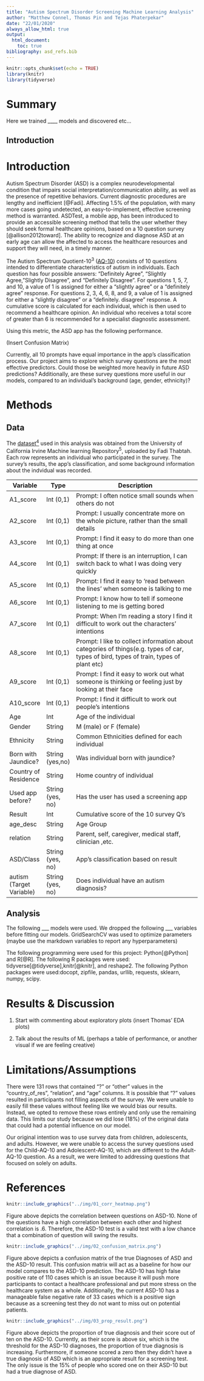 ```yaml
---
title: "Autism Spectrum Disorder Screening Machine Learning Analysis"
author: "Matthew Connel, Thomas Pin and Tejas Phaterpekar"
date: "22/01/2020"
always_allow_html: true
output: 
  html_document:
    toc: true
bibliography: asd_refs.bib
---
```


```r
knitr::opts_chunk$set(echo = TRUE)
library(knitr)
library(tidyverse)
```

# Summary


Here we trained ____ models and discovered etc...


## Introduction


# Introduction

Autism Spectrum Disorder (ASD) is a complex neurodevelopmental condition that impairs social interpretation/communication ability, as well as the presence of repetitive behaviors. Current diagnostic procedures are lengthy and inefficient [@Fadi]. Affecting 1.5% of the population, with many more cases going undetected, an easy-to-implement, effective screening method is warranted. ASDTest, a mobile app, has been introduced to provide an accessible screening method that tells the user whether they should seek formal healthcare opinions, based on a 10 question survey [@allison2012toward]. The ability to recognize and diagnose ASD at an early age can allow the affected to access the healthcare resources and support they will need, in a timely manner. 

The Autism Spectrum Quotient-10<sup>3</sup> ([AQ-10](https://www.nice.org.uk/guidance/cg142/resources/autism-spectrum-quotient-aq10-test-pdf-186582493)) consists of 10 questions intended to differentiate characteristics of autism in individuals. Each question has four possible answers: "Definitely Agree", "Slightly Agree, "Slightly Disagree", and "Definitely Disagree". For questions 1, 5, 7, and 10, a value of 1 is assigned for either a "slightly agree" or a "definitely agree" response. For questions 2, 3, 4, 6, 8, and 9, a value of 1 is assigned for either a "slightly disagree" or a "definitely. disagree" response. A cumulative score is calculated for each individual, which is then used to recommend a healthcare opinion. An individual who receives a total score of greater than 6 is recommended for a specialist diagnostic assessment.

Using this metric, the ASD app has the following performance.

(Insert Confusion Matrix)

Currently, all 10 prompts have equal importance in the app's classification process. Our project aims to explore which survey questions are the most effective predictors. Could those be weighted more heavily in future ASD predictions? Additionally, are these survey questions more useful in our models, compared to an individual's background (age, gender, ethnicity)?

# Methods

## Data

The [dataset<sup>4</sup>](https://archive.ics.uci.edu/ml/datasets/Autism+Screening+Adult)  used in this analysis was obtained from the University of California Irvine Machine learning Repository<sup>5</sup>, uploaded by Fadi Thabtah. Each row represents an individual who participated in the survey. The survey's results, the app's classification, and some background information about the indvidual was recorded.

| Variable             | Type             | Description                                                                                                                            |
|----------------------|------------------|----------------------------------------------------------------------------------------------------------------------------------------|
| A1_score             | Int (0,1)        | Prompt: I often notice small sounds when others do not                                                                                 |
| A2_score             | Int (0,1)        | Prompt: I usually concentrate more on the whole picture, rather than the small details                                                 |
| A3_score             | Int (0,1)        | Prompt: I find it easy to do more than one thing at once                                                                               |
| A4_score             | Int (0,1)        | Prompt: If there is an interruption, I can switch back to what I was doing very quickly                                                |
| A5_score             | Int (0,1)        | Prompt: I find it easy to 'read between the lines' when someone is talking to me                                                       |
| A6_score             | Int (0,1)        | Prompt: I know how to tell if someone listening to me is getting bored                                                                 |
| A7_score             | Int (0,1)        | Prompt: When I'm reading a story I find it difficult to work out the characters' intentions                                            |
| A8_score             | Int (0,1)        | Prompt: I like to collect information about categories of things(e.g. types of car, types of bird, types of train, types of plant etc) |
| A9_score             | Int (0,1)        | Prompt: I find it easy to work out what someone is thinking or feeling just by looking at their face                                   |
| A10_score            | Int (0,1)        | Prompt: I find it difficult to work out people's intentions                                                                            |
| Age                  | Int              | Age of the individual                                                                                                                  |
| Gender               | String           | M (male) or F (female)                                                                                                                 |
| Ethnicity            | String           | Common Ethnicities defined for each individual                                                                                         |
| Born with Jaundice?  | String (yes,no)  | Was individual born with jaundice?                                                                                                     |
| Country of Residence | String           | Home country of individual                                                                                                             |
| Used app before?     | String (yes, no) | Has the user has used a screening app                                                                                                  |
| Result               | Int              | Cumulative score of the 10 survey Q's                                                                                                  |
| age_desc             | String           | Age Group                                                                                                                              |
| relation             | String           | Parent, self, caregiver, medical staff, clinician ,etc.                                                                                |
| ASD/Class            | String (yes, no) | App's classification based on result                                                                                                   |
| autism (Target Variable)  | String (yes, no) | Does individual have an autism diagnosis?  

## Analysis

The following ___ models were used. We dropped the following ___ variables before fitting our models. GridSearchCV was used to optimize parameters (maybe use the markdown variables to report any hyperparameters)

The following programming were used for this project: Python[@Python] and R[@R]. The following R packages were used: tidyverse[@tidyverse],knitr[@knitr], and reshape2. The following Python packages were used:docopt, zipfile, pandas, urllib, requests, sklearn, numpy, scipy.

#  Results & Discussion

1. Start with commenting about exploratory plots (insert Thomas' EDA plots)

2. Talk about the results of ML (perhaps a table of performance, or another visual if we are feeling creative)

# Limitations/Assumptions

There were 131 rows that contained "?" or "other" values in the "country_of_res", "relation", and "age" columns. It is possible that "?" values resulted in participants not filling aspects of the survey. We were unable to easily fill these values without feeling like we would bias our results. Instead, we opted to remove these rows entirely and only use the remaining data. This limits our study because we did lose (18%) of the original data that could had a potential influence on our model.  

Our original intention was to use survey data from children, adolescents, and adults. However, we were unable to access the survey questions used for the Child-AQ-10 and Adolescent-AQ-10, which are different to the Adult-AQ-10 question. As a result, we were limited to addressing questions that focused on solely on adults.


# References








```r
knitr::include_graphics("../img/01_corr_heatmap.png")
```

Figure above depicts the correlation between questions on ASD-10. None of the questions have a high correlation between each other and highest correlation is .6. Therefore, the ASD-10 test is a valid test with a low chance that a combination of question will swing the results.


```r
knitr::include_graphics("../img/02_confusion_matrix.png")
```

Figure above depicts a confusion matrix of the true Diagnoses of ASD and the ASD-10 result. This confusion matrix will act as a baseline for how our model compares to the ASD-10 prediction.  The ASD-10 has high false positive rate of 110 cases which is an issue because it will push more participants to contact a healthcare professional and put more stress on the healthcare system as a whole. Additionally, the current ASD-10 has a manageable false negative rate of 33 cases which is a positive sign because as a screening test they do not want to miss out on potential patients.  



```r
knitr::include_graphics("../img/03_prop_result.png")
```

Figure above depicts the proportion of true diagnosis and their score out of ten on the ASD-10. Currently, as their score is above six, which is the threshold for the ASD-10 diagnoses, the proportion of true diagnosis is increasing. Furthermore,  if someone scored a zero then they didn’t have a true diagnosis of ASD which is an appropriate result for a screening test. The only issue is the 15% of people who scored one on their ASD-10 but had a true diagnose of ASD.  